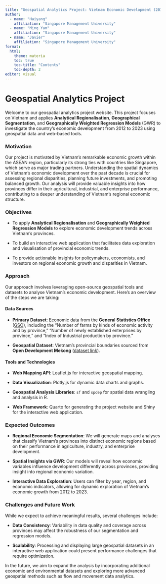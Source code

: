 ```yaml
---
title: "Geospatial Analytics Project: Vietnam Economic Development (2012-2023)"
author: 
  - name: "Haiyang"
    affiliation: "Singapore Management University"
  - name: "Ming Yan"
    affiliation: "Singapore Management University"
  - name: "Javier"
    affiliation: "Singapore Management University"
format:
  html:
    theme: materia
    toc: true
    toc-title: "Contents"
    toc-depth: 2
editor: visual
---
```


# **Geospatial Analytics Project**

Welcome to our geospatial analytics project website. This project focuses on Vietnam and applies **Analytical Regionalisation**, **Geographical Segmentation**, and **Geographically Weighted Regression Models** (GWR) to investigate the country’s economic development from 2012 to 2023 using geospatial data and web-based tools.

### **Motivation**

Our project is motivated by Vietnam's remarkable economic growth within the ASEAN region, particularly its strong ties with countries like Singapore, which serve as major trading partners. Understanding the spatial dynamics of Vietnam’s economic development over the past decade is crucial for assessing regional disparities, planning future investments, and promoting balanced growth. Our analysis will provide valuable insights into how provinces differ in their agricultural, industrial, and enterprise performance, contributing to a deeper understanding of Vietnam's regional economic structure.

### **Objectives**

-   To apply **Analytical Regionalisation** and **Geographically Weighted Regression Models** to explore economic development trends across Vietnam’s provinces.

-   To build an interactive web application that facilitates data exploration and visualisation of provincial economic trends.

-   To provide actionable insights for policymakers, economists, and investors on regional economic growth and disparities in Vietnam.

### **Approach**

Our approach involves leveraging open-source geospatial tools and datasets to analyse Vietnam's economic development. Here's an overview of the steps we are taking:

#### **Data Sources**

-   **Primary Dataset**: Economic data from the **General Statistics Office** ([GSO](https://www.gso.gov.vn/en/homepage/)), including the "Number of farms by kinds of economic activity and by province," "Number of newly established enterprises by province," and "Index of Industrial production by province."

-   **Geospatial Dataset**: Vietnam’s provincial boundaries sourced from **Open Development Mekong** ([dataset link](https://data.opendevelopmentmekong.net/dataset/a-phn-tnh)).

#### **Tools and Technologies**

-   **Web Mapping API**: Leaflet.js for interactive geospatial mapping.

-   **Data Visualization**: Plotly.js for dynamic data charts and graphs.

-   **Geospatial Analysis Libraries**: `sf` and `spdep` for spatial data wrangling and analysis in R.

-   **Web Framework**: Quarto for generating the project website and Shiny for the interactive web application.

### **Expected Outcomes**

-   **Regional Economic Segmentation**: We will generate maps and analyses that classify Vietnam’s provinces into distinct economic regions based on their performance in agriculture, industry, and enterprise development.

-   **Spatial Insights via GWR**: Our models will reveal how economic variables influence development differently across provinces, providing insight into regional economic variation.

-   **Interactive Data Exploration**: Users can filter by year, region, and economic indicators, allowing for dynamic exploration of Vietnam's economic growth from 2012 to 2023.

### **Challenges and Future Work**

While we expect to achieve meaningful results, several challenges include:

-   **Data Consistency**: Variability in data quality and coverage across provinces may affect the robustness of our segmentation and regression models.

-   **Scalability**: Processing and displaying large geospatial datasets in an interactive web application could present performance challenges that require optimization.

In the future, we aim to expand the analysis by incorporating additional economic and environmental datasets and exploring more advanced geospatial methods such as flow and movement data analytics.
